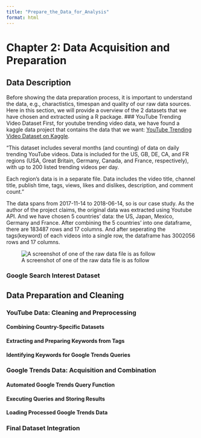 ```yaml
---
title: "Prepare_the_Data_for_Analysis"
format: html
---
```


# Chapter 2: Data Acquisition and Preparation

## Data Description
Before showing the data preparation process, it is important to understand the data, e.g., charactistics, timespan and quality of our raw data sources. Here in this section, we will provide a overview of the 2 datasets that we have chosen and extracted using a R package.
### YouTube Trending Video Dataset
First, for youtube trending video data, we have found a kaggle data project that contains the data that we want: [YouTube Trending Video Dataset on Kaggle](https://www.kaggle.com/datasets/datasnaek/youtube-new). 

"This dataset includes several months (and counting) of data on daily trending YouTube videos. Data is included for the US, GB, DE, CA, and FR regions (USA, Great Britain, Germany, Canada, and France, respectively), with up to 200 listed trending videos per day.

Each region’s data is in a separate file. Data includes the video title, channel title, publish time, tags, views, likes and dislikes, description, and comment count."

The data spans from 2017-11-14 to 2018-06-14, so is our case study. As the author of the project claims, the original data was extracted using Youtube API. And we have chosen 5 countries' data: the US, Japan, Mexico, Germany and France. After combining the 5 countries' into one dataframe, there are 183487 rows and 17 columns. And after seperating the tags(keyword) of each videos into a single row, the dataframe has 3002056 rows and 17 columns.

 ![A screenshot of one of the raw data file is as follow](Chapters_Rbootcamp_Project/youtube.png)

### Google Search Interest Dataset

## Data Preparation and Cleaning
### YouTube Data: Cleaning and Preprocessing
#### Combining Country-Specific Datasets
#### Extracting and Preparing Keywords from Tags
#### Identifying Keywords for Google Trends Queries

### Google Trends Data: Acquisition and Combination
#### Automated Google Trends Query Function
#### Executing Queries and Storing Results
#### Loading Processed Google Trends Data

### Final Dataset Integration
